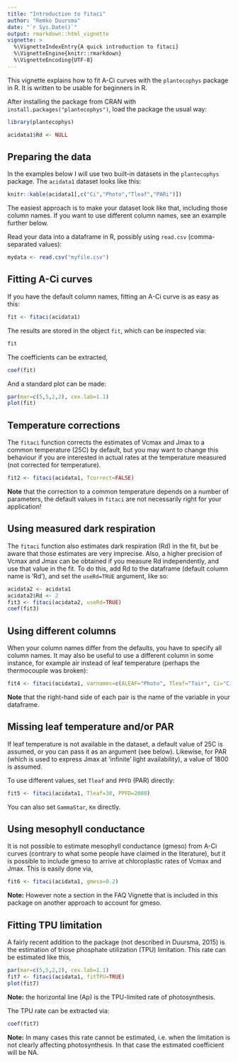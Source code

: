 ---
title: "Introduction to fitaci"
author: "Remko Duursma"
date: "`r Sys.Date()`"
output: rmarkdown::html_vignette
vignette: >
  %\VignetteIndexEntry{A quick introduction to fitaci}
  %\VignetteEngine{knitr::rmarkdown}
  %\VignetteEncoding{UTF-8}
---

This vignette explains how to fit A-Ci curves with the `plantecophys` package in R. It is written to be usable for beginners in R. 

After installing the package from CRAN with `install.packages("plantecophys")`, load the package the usual way:

```{r}
library(plantecophys)
```

```{r echo=FALSE}
acidata1$Rd <- NULL
```

## Preparing the data

In the examples below I will use two built-in datasets in the `plantecophys` package. The `acidata1` dataset looks like this:

```{r, echo=FALSE}
knitr::kable(acidata1[,c("Ci","Photo","Tleaf","PARi")])
```

The easiest approach is to make your dataset look like that, including those column names. If you want to use different column names, see an example further below. 

Read your data into a dataframe in R, possibly using `read.csv` (comma-separated values):

```{r eval=FALSE}
mydata <- read.csv("myfile.csv")
```


## Fitting A-Ci curves

If you have the default column names, fitting an A-Ci curve is as easy as this:

```{r}
fit <- fitaci(acidata1)
```

The results are stored in the object `fit`, which can be inspected via: 

```{r}
fit
```

The coefficients can be extracted,

```{r}
coef(fit)
```

And a standard plot can be made:

```{r, fig.width=7, fig.height=5, echo=-1}
par(mar=c(5,5,2,2), cex.lab=1.1)
plot(fit)
```


## Temperature corrections

The `fitaci` function corrects the estimates of Vcmax and Jmax to a common temperature (25C) by default, but you may want to change this behaviour if you are interested in actual rates at the temperature measured (not corrected for temperature).

```{r}
fit2 <- fitaci(acidata1, Tcorrect=FALSE)
```

**Note** that the correction to a common temperature depends on a number of parameters, the default values in `fitaci` are not necessarily right for your application!

## Using measured dark respiration

The `fitaci` function also estimates dark respiration (Rd) in the fit, but be aware that those estimates are very imprecise. Also, a higher precision of Vcmax and Jmax can be obtained if you measure Rd independently, and use that value in the fit. To do this, add Rd to the dataframe (default column name is 'Rd'), and set the `useRd=TRUE` argument, like so:

```{r, echo=-1}
acidata2 <- acidata1
acidata2$Rd <- 2
fit3 <- fitaci(acidata2, useRd=TRUE)
coef(fit3)
```

## Using different columns

When your column names differ from the defaults, you have to specify all column names. It may also be useful to use a different column in some instance, for example air instead of leaf temperature (perhaps the thermocouple was broken):

```{r, eval=FALSE}
fit4 <- fitaci(acidata1, varnames=c(ALEAF="Photo", Tleaf="Tair", Ci="Ci", PPFD="PARi"))
```

**Note** that the right-hand side of each pair is the name of the variable in your dataframe.


## Missing leaf temperature and/or PAR

If leaf temperature is not available in the dataset, a default value of 25C is assumed, or you can pass it as an argument (see below). Likewise, for PAR (which is used to express Jmax at 'infinite' light availability), a value of 1800 is assumed. 

To use different values, set `Tleaf` and `PPFD` (PAR) directly:

```{r}
fit5 <- fitaci(acidata1, Tleaf=30, PPFD=2000)
```

You can also set `GammaStar`, `Km` directly.


## Using mesophyll conductance

It is not possible to estimate mesophyll conductance (gmeso) from A-Ci curves (contrary to what some people have claimed in the literature), but it is possible to include gmeso to arrive at chloroplastic rates of Vcmax and Jmax. This is easily done via,

```{r}
fit6 <- fitaci(acidata1, gmeso=0.2)
```

**Note:** However note a section in the FAQ Vignette that is included in this package on another approach to account for gmeso.


## Fitting TPU limitation

A fairly recent addition to the package (not described in Duursma, 2015) is the estimation of triose phosphate utilization (TPU) limitation. This rate can be estimated like this,

```{r fig.width=7, fig.height=5, echo=-1}
par(mar=c(5,5,2,2), cex.lab=1.1)
fit7 <- fitaci(acidata1, fitTPU=TRUE)
plot(fit7)
```

**Note:** the horizontal line (Ap) is the TPU-limited rate of photosynthesis. 

The TPU rate can be extracted via:

```{r}
coef(fit7)
```

**Note:** In many cases this rate cannot be estimated, i.e. when the limitation is not clearly affecting photosynthesis. In that case the estimated coefficient will be NA. 













